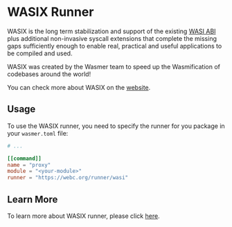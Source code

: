 # WASIX Runner

WASIX is the long term stabilization and support of the existing [WASI ABI](https://github.com/WebAssembly/WASI/blob/main/legacy/application-abi.md)
plus additional non-invasive syscall extensions that complete the missing
gaps sufficiently enough to enable real, practical and useful applications to be compiled and used.

WASIX was created by the Wasmer team to speed up the Wasmification of codebases around the world!

You can check more about WASIX on the [website](https://wasix.org/).

## Usage

To use the WASIX runner, you need to specify the runner for you package in your `wasmer.toml` file:

```toml filename="wasmer.toml" copy
# ...

[[command]]
name = "proxy"
module = "<your-module>"
runner = "https://webc.org/runner/wasi"
```

## Learn More

To learn more about WASIX runner, please click [here](https://docs.rs/webc/latest/webc/metadata/annotations/constant.WASI_RUNNER_URI.html).
